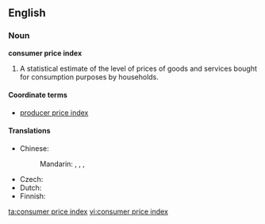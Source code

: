 ==English==
{{wikipedia}}

===Noun===
'''consumer price index'''

# {{economics}} A statistical estimate of the level of prices of goods and services bought for consumption purposes by households.

====Coordinate terms====
* {{sense|statistical estimate}} [[producer price index]]

====Translations====
{{trans-top|statistical estimate of the level of prices}}
* Chinese:
*: Mandarin: {{t|zh|消費者物價指數|sc=Hani}}, {{t|zh|消费者物价指数|tr=xiāofèizhě wùjià zhǐshù|sc=Hani}}, {{t|zh|消費價格指數|sc=Hani}}, {{t|zh|消费价格指数|tr=xiāofèi jiàgé zhǐshù|sc=Hani}}
{{trans-mid}}
* Czech: {{t-|cs|index spotřebitelských cen|m}}
* Dutch: {{t|nl|consumentenprijsindex|m}}
* Finnish: {{t|fi|kuluttajahintaindeksi}}
{{trans-bottom}}

[[ta:consumer price index]]
[[vi:consumer price index]]